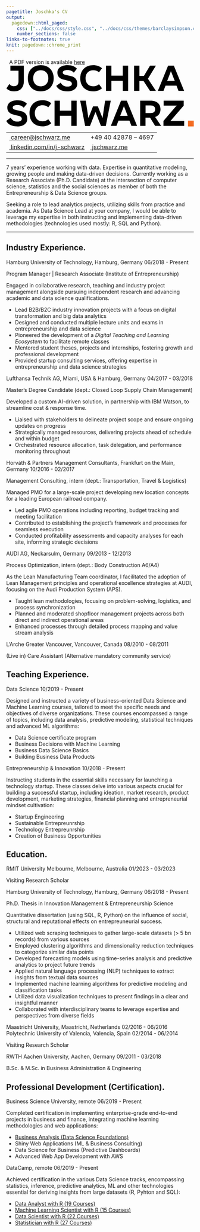 ```yaml
---
pagetitle: Joschka's CV
output:
  pagedown::html_paged:
    css: ["../docs/css/style.css", "../docs/css/themes/barclaysimpson.css", "https://use.fontawesome.com/releases/v6.1.1/css/all.css"]
    number_sections: false
links-to-footnotes: true
knit: pagedown::chrome_print
---
```


<!-- disable phone number linking in Mobile Safari? -->
<meta name="format-detection" content="telephone=no">

<!-- Load CSS & Fonts -->
<!-- see lhi.css -->

<!-- CONTENT -->
<div class="pdf-link"><i class="fas fa-file-pdf fa-fw"></i>&nbsp; A PDF version is available <a href="https://github.com/jwarz/cv/raw/main/pdf/barclaysimpsons.pdf" download="classic.pdf">here</a></div>
<div class="cv-page-wrapper">
<div class="cv-head-wrapper">
<div class="cv-head-left">
<div class="svg-container-outer">
<svg xmlns="http://www.w3.org/2000/svg" viewBox="0 0 335.5 109.2" >
<style type="text/css">
.st0{fill:#F36B21;}
</style>
<path class="st0" d="M325.2,98.9h10.3v10.3h-10.3V98.9z"/>
<g>
<path d="M31.5,0.8v27.6c0,11.4-6.2,18.2-17.5,18.2h-0.1c-5.7,0-10.2-1.6-13.6-5.3l5.3-7.9c1.8,2.5,4.4,4,8.3,4H14c5.3,0,7.9-3.1,7.9-8.9V9.8H7.4v-9H31.5z"/>
<path d="M61.8,0c14.4,0,23.1,9.6,23.1,23.2v0.1c0,13.7-8.8,23.3-23.1,23.3h-0.1c-14.4,0-23.1-9.6-23.1-23.3v-0.1C38.6,9.6,47.3,0,61.8,0L61.8,0z M61.8,37.6c8.4,0,13.5-5.9,13.5-14.3v-0.1C75.3,14.9,70.2,9,61.8,9h-0.1c-8.4,0-13.5,5.9-13.5,14.2v0.1C48.2,31.7,53.3,37.6,61.8,37.6L61.8,37.6z"/>
<path d="M120.9,13.3c-3-3.3-6.4-4.7-11.3-4.7h-0.1c-5.2,0-8.4,1.6-8.4,4.4c0,2,1.2,3.4,6.1,4.5l8.7,1.9c8.8,1.9,11.2,7.9,11.2,13.9c0,8.4-7.4,13.3-17.7,13.3h-0.1c-9.6,0-16.3-3.3-19.8-9.8l7.9-5.7c2.9,5.3,7,7,12.1,7h0.1c5.1,0,7.8-1.9,7.8-5c0-2.7-1.8-4.3-5.5-5.2l-10-2.5c-7.5-1.8-10.4-6.5-10.4-12C91.5,4.6,99,0,109.9,0h0.1c7.1,0,12.8,2.1,16.5,6.2L120.9,13.3z"/>
<path d="M166,12.7c-3-2.5-6.5-3.7-10.5-3.7h-0.1c-8.4,0-13.5,6.2-13.5,14.2v0.1c0.1,8.2,5.2,14.3,13.5,14.3h0.1c4.4,0,7.7-1.4,10.5-3.7l5.3,7.2c-4,3.6-9.3,5.5-15.7,5.5h-0.1c-14.4,0-23.1-9.6-23.1-23.3v-0.1c0-13.6,8.7-23.2,23.1-23.2h0.1c5.9,0,11.5,1.6,15.7,5.5L166,12.7z"/>
<path d="M208.5,18.7V0.8h9.6v45h-9.6v-18h-20.4v18h-9.6v-45h9.6v17.9H208.5z"/>
<path d="M257.3,0.8h10.5l-14.3,23.3l14.3,21.7h-10.6l-11.6-17.6h-7.3v17.6h-9.6v-45h9.6v18.3h8L257.3,0.8z"/>
<path d="M318.3,45.8h-10.1l-3.6-9.4h-19.6l-3.6,9.4h-10.1l18.3-45h10.3L318.3,45.8z M294.7,10.7L288,27.9h13.5L294.7,10.7z"/>
</g>
<g>
<path d="M31.3,75.7C28.3,72.5,25,71,20,71H20c-5.2,0-8.4,1.6-8.4,4.4c0,2,1.2,3.4,6.1,4.5l8.7,2c8.8,1.9,11.2,7.9,11.2,13.9c0,8.4-7.4,13.3-17.7,13.3h-0.1c-9.6,0-16.3-3.3-19.8-9.8l7.9-5.7c2.9,5.3,7,7,12.1,7H20c5.1,0,7.8-1.9,7.8-5c0-2.7-1.8-4.3-5.5-5.2l-10-2.5C4.8,86,1.9,81.3,1.9,75.8c0-8.8,7.5-13.3,18.5-13.3h0.1c7.1,0,12.8,2.1,16.5,6.2L31.3,75.7z"/>
<path d="M75.2,75.1c-3-2.5-6.5-3.7-10.5-3.7h-0.1c-8.4,0-13.5,6.2-13.5,14.2v0.1c0.1,8.2,5.2,14.3,13.5,14.3h0.1c4.4,0,7.7-1.4,10.5-3.7l5.3,7.2c-4,3.6-9.3,5.5-15.7,5.5h-0.1c-14.4,0-23.1-9.6-23.1-23.3v-0.1c0-13.6,8.7-23.2,23.1-23.2h0.1c5.9,0,11.5,1.6,15.7,5.5L75.2,75.1z"/>
<path d="M116.4,81.1V63.2h9.6v45h-9.6v-18H96v18h-9.6v-45H96v17.9H116.4z"/>
<path d="M155.3,73.4h8.6l8.4,20.8l4.6-30.9h10.1l-8.9,45h-8.6l-9.8-24.7h-0.1l-9.8,24.7h-8.6l-8.9-45h10l4.7,30.9L155.3,73.4z"/>
<path d="M234.1,108.2H224l-3.6-9.4h-19.6l-3.6,9.4h-10.1l18.3-45h10.3L234.1,108.2z M210.6,73.1l-6.8,17.2h13.5L210.6,73.1z"/>
<path d="M266.4,108.2l-9.1-14.6h-8.1v14.6h-9.6v-45h18.5c11.5,0,17.9,5.8,17.9,15.3v0.1c0,6.9-3.3,11.6-9.5,13.8l10.6,15.8H266.4zM249.3,71.9v13.5h8.8c5.1,0,8.3-1.9,8.3-6.8v-0.1c0-4.7-3.2-6.7-8.3-6.7H249.3z"/>
<path d="M293.8,99.4h24.6v8.8h-37.1v-8.8l22-25.6l1.8-1.8h-23.5v-8.8h35.9V72l-22,25.6L293.8,99.4z"/>
</g>
</svg>
</div>
<table class="cv-contact-table">
<tr>
<td><i class="fa fa-envelope fa-fw"></i><a class="no-hyper" href="mailto:career@jschwarz.me">&nbsp;career@jschwarz.me</a></td>
<td><i class="fa fa-phone fa-fw"></i> +49 40 42878 – 4697</td>
</tr>
<tr>
<td><i class="fa-brands fa-linkedin fa-fw"></i><a class="no-hyper" target="_blank" href="https://linkedin.com/in/j-schwarz">&nbsp;linkedin.com/in/j-schwarz</a></td>
<td><i class="fa-solid fa-globe fa-fw"></i><a class="no-hyper" target="_blank" href="https://jschwarz.me">&nbsp;jschwarz.me</a></td>
</tr>
</table>
</div>
<div class="cv-head-right2"></div>
</div>
<hr>
<p>
7 years' experience working with data. Expertise in quantitative modeling, growing people and making data-driven decisions. Currently working as a <span class="cv-entry-employer">Research Associate (Ph.D. Candidate)</span> at the intersection of computer science, statistics and the social sciences as member of both the <span class="cv-entry-employer">Entrepreneurship & Data Science</span> groups.</p>
<p>Seeking a role to lead analytics projects, utilizing skills from practice and academia. As <span class="cv-entry-employer">Data Science Lead</span> at your company, I would be able to leverage my expertise in both instructing and implementing data-driven methodologies (technologies used mostly: <span class="cv-entry-employer">R, SQL and Python</span>).</p>
<hr>
<!-- Chapter: PROFESSIONAL EXPERIENCE -->
<h2 class="h-first">
<span class="fa-stack fa-2x small">
<i class="fa fa-suitcase fa-stack-1x" style="--fa-stack-z-index: 2;"></i>
<i class="fa-solid fa-square fa-stack-2x fn-border" style="--fa-stack-z-index: 1;"></i>
</span>
<span>Industry Experience<span class="orange-dot">.</span></span>
</h2>
<!-- Exp 1: TUHH -->
<div class="cv-entry-main">
<p class="cv-entry-top-line">
<span class="cv-entry-employer">Hamburg University of Technology, </span>
<span class="cv-entry-location">Hamburg, Germany</span>
<span class="cv-entry-date">06/2018 - Present</span>
</p>
<p class="cv-entry-job-title">
Program Manager | Research Associate (Institute of Entrepreneurship)
</p>
<p class="cv-entry-desc">Engaged in collaborative research, teaching and industry project management alongside pursuing independent research and advancing academic and data science qualifications.</p>
<ul>
<li>Lead B2B/B2C industry innovation projects with a focus on digital transformation and big data analytics</li>
<li>Designed and conducted multiple lecture units and exams in entrepreneurship and data science</li>
<li>Pioneered the development of a <i>Digital Teaching and Learning Ecosystem</i> to facilitate remote classes</li>
<li>Mentored student theses, projects and internships, fostering growth and professional development</li>
<li>Provided startup consulting services, offering expertise in entrepreneurship and data science strategies</li>
</ul>
</div>
<!-- Exp 2: Lufthansa -->
<div class="cv-entry-main">
<p class="cv-entry-top-line">
<span class="cv-entry-employer">Lufthansa Technik AG, </span>
<span class="cv-entry-location">Miami, USA & Hamburg, Germany</span>
<span class="cv-entry-date">04/2017 - 03/2018</span>
</p>
<p class="cv-entry-job-title">
Master’s Degree Candidate (dept.: Closed Loop Supply Chain Management)
</p>
<p class="cv-entry-desc">Developed a custom AI-driven solution, in partnership with IBM Watson, to streamline cost & response time.</p>
<ul>
<li>Liaised with stakeholders to delineate project scope and ensure ongoing updates on progress</li>
<li>Strategically managed resources, delivering projects ahead of schedule and within budget</li>
<li>Orchestrated resource allocation, task delegation, and performance monitoring throughout</li>
</ul>
</div>
<!-- Exp 3: Horvath -->
<div class="cv-entry-main">
<p class="cv-entry-top-line">
<span class="cv-entry-employer">Horváth & Partners Management Consultants, </span>
<span class="cv-entry-location">Frankfurt on the Main, Germany</span>
<span class="cv-entry-date">10/2016 - 02/2017</span>
</p>
<p class="cv-entry-job-title">
Management Consulting, intern (dept.: Transportation, Travel & Logistics)
</p>
<p class="cv-entry-desc">Managed PMO for a large-scale project developing new location concepts for a leading European railroad company.</p>
<ul>
<li>Led agile PMO operations including reporting, budget tracking and meeting facilitation</li>
<li>Contributed to establishing the project's framework and processes for seamless execution</li>
<li>Conducted profitability assessments and capacity analyses for each site, informing strategic decisions</li>
</ul>
</div>
<!-- Exp 4: AUDI -->
<div class="cv-entry-main">
<p class="cv-entry-top-line">
<span class="cv-entry-employer">AUDI AG, </span>
<span class="cv-entry-location">Neckarsulm, Germany</span>
<span class="cv-entry-date">09/2013 - 12/2013</span>
</p>
<p class="cv-entry-job-title">
Process Optimization, intern (dept.: Body Construction A6/A4)
</p>
<p class="cv-entry-desc">As the Lean Manufacturing Team coordinator, I facilitated the adoption of Lean Management principles and operational excellence strategies at AUDI, focusing on the Audi Production System (APS).</p>
<p>
<ul>
<li>Taught lean methodologies, focusing on problem-solving, logistics, and process synchronization</li>
<li>Planned and moderated shopfloor management projects across both direct and indirect operational areas</li>
<li>Enhanced processes through detailed process mapping and value stream analysis</li>
</ul>
</p>
</div>
<!-- Exp 6: L'Arche -->
<div class="cv-entry-main">
<p class="cv-entry-top-line">
<span class="cv-entry-employer">L'Arche Greater Vancouver, </span>
<span class="cv-entry-location">Vancouver, Canada</span>
<span class="cv-entry-date">08/2010 - 08/2011</span>
</p>
<p class="cv-entry-job-title">
(Live in) Care Assistant (Alternative mandatory community service)
</p>
</div>
<!-- Chapter: TEACHING -->
<h2>
<span class="fa-stack fa-2x small">
<i class="fa fa-chalkboard-teacher fa-stack-1x" style="--fa-stack-z-index: 2;"></i>
<i class="fa-solid fa-square fa-stack-2x fn-border" style="--fa-stack-z-index: 1;"></i>
</span>
<span>Teaching Experience<span class="orange-dot">.</span></span>
</h2>
<!-- Exp 1 -->
<div class="cv-entry-main">
<p class="cv-entry-top-line">
<span class="cv-entry-employer">Data Science</span>
<!-- <span>Hamburg, Germany</span> -->
<span class="cv-entry-date">10/2019 - Present</span>
</p>
<p class="cv-entry-desc">Designed and instructed a variety of business-oriented Data Science and Machine Learning courses, tailored to meet the specific needs and objectives of diverse organizations. These courses encompassed a range of topics, including data analysis, predictive modeling, statistical techniques and advanced ML algorithms:</p>
<ul class="two-col no-bottom">
<li>Data Science certificate program</li>
<li>Business Decisions with Machine Learning</li>
<li>Business Data Science Basics</li>
<li>Building Business Data Products</li>
</ul>
</div>
<!-- Exp 1 -->
<div class="cv-entry-main">
<p class="cv-entry-top-line">
<span class="cv-entry-employer">Entrepreneurship & Innovation</span>
<!-- <span>Hamburg, Germany</span> -->
<span class="cv-entry-date">10/2018 - Present</span>
</p>
<p class="cv-entry-desc">Instructing students in the essential skills necessary for launching a technology startup. These classes delve into various aspects crucial for building a successful startup, including ideation, market research, product development, marketing strategies, financial planning and entrepreneurial mindset cultivation:</p>
<ul class="two-col no-bottom">
<li>Startup Engineering</li>
<li>Sustainable Entrepreunrship</li>
<li>Technology Entrepreunrship</li>
<li>Creation of Business Opportunities</li>
</ul>
</div>
<!-- Chapter: EDUCATION -->
<h2>
<span class="fa-stack fa-2x small">
<i class="fa fa-graduation-cap fa-stack-1x" style="--fa-stack-z-index: 2;"></i>
<i class="fa-solid fa-square fa-stack-2x fn-border" style="--fa-stack-z-index: 1;"></i>
</span>
<span>Education<span class="orange-dot">.</span></span>
</h2>
<!-- Exp 0 -->
<div class="cv-entry-main">
<p class="cv-entry-top-line">
<span class="cv-entry-employer">RMIT University Melbourne, </span>
<span class="cv-entry-location">Melbourne, Australia</span>
<span class="cv-entry-date">01/2023 - 03/2023</span>
</p>
<p class="cv-entry-job-title">
Visiting Research Scholar
</p>
</div>
<!-- Exp 1 -->
<div class="cv-entry-main">
<p class="cv-entry-top-line">
<span class="cv-entry-employer">Hamburg University of Technology, </span>
<span class="cv-entry-location">Hamburg, Germany</span>
<span class="cv-entry-date">06/2018 - Present</span>
</p>
<p class="cv-entry-job-title">
Ph.D. Thesis in Innovation Management & Entrepreneurship Science
</p>
<p class="cv-entry-desc">Quantitative dissertation (using SQL, R, Python) on the influence of social, structural and reputational effects on entrepreuneurial success.</p>
<ul>
<li>Utilized web scraping techniques to gather large-scale datasets (> 5 bn records) from various sources</li>
<li>Employed clustering algorithms and dimensionality reduction techniques to categorize similar data points</li>
<li>Developed forecasting models using time-series analysis and predictive analytics to project future trends</li>
<li>Applied natural language processing (NLP) techniques to extract insights from textual data sources</li>
<li>Implemented machine learning algorithms for predictive modeling and classification tasks</li>
<li>Utilized data visualization techniques to present findings in a clear and insightful manner</li>
<li>Collaborated with interdisciplinary teams to leverage expertise and perspectives from diverse fields</li>
</ul>
</div>
<!-- Exp 2 -->
<div class="cv-entry-main">
<p class="cv-entry-top-line">
<span class="cv-entry-employer">Maastricht University, </span>
<span class="cv-entry-location">Maastricht, Netherlands</span>
<span class="cv-entry-date">02/2016 - 06/2016</span><br>
<span class="cv-entry-employer">Polytechnic University of Valencia, </span>
<span class="cv-entry-location">Valencia, Spain</span>
<span class="cv-entry-date">02/2014 - 06/2014</span>
</p>
<p class="cv-entry-job-title">
Visiting Research Scholar
</p>
</div>
<!-- Exp 4 -->
<div class="cv-entry-main">
<p class="cv-entry-top-line">
<span class="cv-entry-employer">RWTH Aachen University, </span>
<span class="cv-entry-location">Aachen, Germany</span>
<span class="cv-entry-date">09/2011 - 03/2018</span>
</p>
<p class="cv-entry-job-title">
B.Sc. & M.Sc. in Business Administration & Engineering
</p>
</div>
<!-- Chapter: PROF DEV -->
<h2>
<span class="fa-stack fa-2x small">
<i class="fa fa-book fa-stack-1x" style="--fa-stack-z-index: 2;"></i>
<i class="fa-solid fa-square fa-stack-2x fn-border" style="--fa-stack-z-index: 1;"></i>
</span>
<span>Professional Development (Certification)<span class="orange-dot">.</span></span>
</h2>
<!-- Exp 1: BUSINESS SCIENCE UNIVERSITY -->
<div class="cv-entry-main">
<p class="cv-entry-top-line">
<span class="cv-entry-employer">Business Science University, </span>
<span>remote</span>
<span class="cv-entry-date">06/2019 - Present</span>
</p>
<p class="cv-entry-desc">Completed certification in implementing enterprise-grade end-to-end projects in business and finance, integrating machine learning methodologies and web applications:</p>
<ul class="two-col">
<li><a class="no-hyper" target="_blank" href="https://www.dropbox.com/s/nlskcws7fsvcsaq/certificate-of-completion-for-ds4b-101-r-business-analysis-with-r.pdf">Business Analysis (Data Science Foundations)</a></li>
<li>Shiny Web Applications (ML & Business Consulting)</li>
<li>Data Science for Business (Predictive Dashboards)</li>
<li>Advanced Web App Development with AWS</li>
</ul>
</div>
<!-- Exp 2: DATACAMP -->
<div class="cv-entry-main">
<p class="cv-entry-top-line">
<span class="cv-entry-employer">DataCamp, </span>
<span>remote</span>
<span class="cv-entry-date">06/2019 - Present</span>
</p>
<p class="cv-entry-desc">Achieved certification in the various Data Science tracks, encompassing statistics, inference, predictive analytics, ML and other technologies essential for deriving insights from large datasets (R, Pyhton and SQL):</p>
<ul class="two-col">
<li><a class="no-hyper" target="_blank" href="https://www.datacamp.com/statement-of-accomplishment/track/34d209775a4c2da4dc9785417d18a38ecae0dee0">Data Analyst with R (19 Courses)</a></li>
<li><a class="no-hyper" target="_blank" href="https://www.datacamp.com/statement-of-accomplishment/track/d76aee0c9ae23f645d110c7cc84f29ab56e98ffc">Machine Learning Scientist with R (15 Courses)</a></li>
<li><a class="no-hyper" target="_blank" href="https://www.datacamp.com/statement-of-accomplishment/track/0abda65dd30dc07e9042a833613f24e2d922c47c">Data Scientist with R (22 Courses)</a></li>
<li><a class="no-hyper" target="_blank" href="">Statistician with R (27 Courses)</li>
</ul>
</div>
</div>